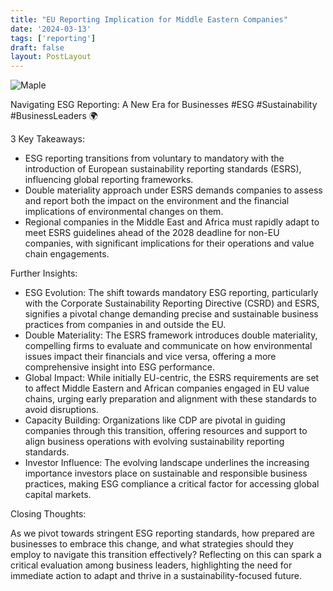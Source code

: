 ```yaml
---
title: "EU Reporting Implication for Middle Eastern Companies"
date: '2024-03-13'
tags: ['reporting']
draft: false
layout: PostLayout
---
```


<div className="flex justify-center">
  <div className="my-1 w-full px-2 xl:my-1 xl:w-1/2 xl:px-2">
    <img src="https://img.youtube.com/vi/hr2EtruYh3A/0.jpg" alt="Maple" className="mx-auto h-58 w-auto" />
  </div>
</div>

Navigating ESG Reporting: A New Era for Businesses #ESG #Sustainability #BusinessLeaders 🌍

3 Key Takeaways:

- ESG reporting transitions from voluntary to mandatory with the introduction of European sustainability reporting standards (ESRS), influencing global reporting frameworks.
- Double materiality approach under ESRS demands companies to assess and report both the impact on the environment and the financial implications of environmental changes on them.
- Regional companies in the Middle East and Africa must rapidly adapt to meet ESRS guidelines ahead of the 2028 deadline for non-EU companies, with significant implications for their operations and value chain engagements.

Further Insights:

- ESG Evolution: The shift towards mandatory ESG reporting, particularly with the Corporate Sustainability Reporting Directive (CSRD) and ESRS, signifies a pivotal change demanding precise and sustainable business practices from companies in and outside the EU.
- Double Materiality: The ESRS framework introduces double materiality, compelling firms to evaluate and communicate on how environmental issues impact their financials and vice versa, offering a more comprehensive insight into ESG performance.
- Global Impact: While initially EU-centric, the ESRS requirements are set to affect Middle Eastern and African companies engaged in EU value chains, urging early preparation and alignment with these standards to avoid disruptions.
- Capacity Building: Organizations like CDP are pivotal in guiding companies through this transition, offering resources and support to align business operations with evolving sustainability reporting standards.
- Investor Influence: The evolving landscape underlines the increasing importance investors place on sustainable and responsible business practices, making ESG compliance a critical factor for accessing global capital markets.

Closing Thoughts:

As we pivot towards stringent ESG reporting standards, how prepared are businesses to embrace this change, and what strategies should they employ to navigate this transition effectively? Reflecting on this can spark a critical evaluation among business leaders, highlighting the need for immediate action to adapt and thrive in a sustainability-focused future.
